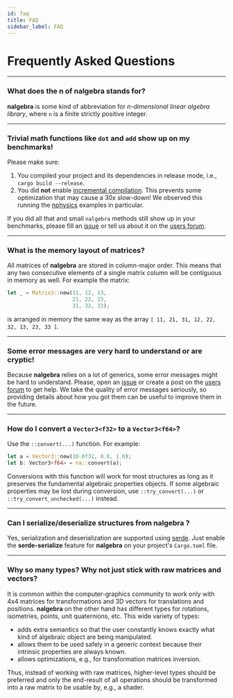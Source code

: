 ```yaml
---
id: faq
title: FAQ
sidebar_label: FAQ
---
```




# Frequently Asked Questions

--------

### What does the **n** of **nalgebra** stands for?

**nalgebra** is some kind of abbreviation for _n-dimensional linear algebra
library_, where `n` is a finite strictly positive integer.

--------

### Trivial math functions like `dot` and `add` show up on my benchmarks!

Please make sure:

1. You compiled your project and its dependencies in release mode, i.e., `cargo
   build --release`.
2. You did **not** enable [incremental
   compilation](https://internals.rust-lang.org/t/incremental-compilation-beta).
   This prevents some optimization that may cause a 30x slow-down! We observed
   this running the [nphysics](https://nphysics.org) examples in particular.

If you did all that and small `nalgebra` methods still show up in your
benchmarks, please fill an
[issue](https://github.com/rustsim/nalgebra/issues) or tell us about it on
the [users forum](https://users.nphysics.org/c/nalgebra).

--------

### What is the memory layout of matrices?

All matrices of **nalgebra** are stored in column-major order. This means that
any two consecutive elements of a single matrix column will be contiguous in
memory as well. For example the matrix:

```rust
let _ = Matrix3::new(11, 12, 13,
                     21, 22, 23,
                     31, 32, 33);
```

is arranged in memory the same way as the array `[ 11, 21, 31, 12, 22, 32, 13,
23, 33 ]`.

--------

### Some error messages are very hard to understand or are cryptic!

Because **nalgebra** relies on a lot of generics, some error messages might be
hard to understand. Please, open an
[issue](https://github.com/rustsim/nalgebra/issues) or create a post on the
[users forum](https://users.nphysics.org/c/nalgebra) to get help. We take the
quality of error messages seriously, so providing details about how you got
them can be useful to improve them in the future.

--------

### How do I convert a `Vector3<f32>` to a `Vector3<f64>`?

Use the `::convert(...)` function. For example:

```rust
let a = Vector3::new(10.0f32, 0.0, 1.0);
let b: Vector3<f64> = na::convert(a);
```

Conversions with this function will work for most structures as long as it
preserves the fundamental algebraic properties objects. If some algebraic
properties may be lost during conversion, use `::try_convert(...)` or
`::try_convert_unchecked(...)` instead.

--------

### Can I serialize/deserialize structures from **nalgebra** ?

Yes, serialization and deserialization are supported using
[serde](https://serde.rs). Just enable the **serde-serialize** feature for
**nalgebra** on your project's `Cargo.toml` file.

--------

### Why so many types? Why not just stick with raw matrices and vectors?

It is common within the computer-graphics community to work only with 4x4
matrices for transformations and 3D vectors for translations and positions.
**nalgebra** on the other hand has different types for rotations, isometries,
points, unit quaternions, etc. This wide variety of types:

* adds extra semantics so that the user constantly knows exactly what kind of
  algebraic object are being manipulated.
* allows them to be used safely in a generic context because their
  intrinsic properties are always known.
* allows optimizations, e.g., for transformation matrices inversion.

Thus, instead of working with raw matrices, higher-level types should be
preferred and only the end-result of all operations should be transformed into
a raw matrix to be usable by, e.g., a shader.
